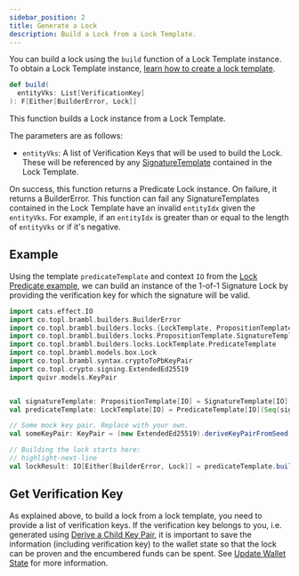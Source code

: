 ```yaml
---
sidebar_position: 2
title: Generate a Lock
description: Build a Lock from a Lock Template.
---
```



You can build a lock using
the <ScaladocLink path="co/topl/brambl/builders/locks/LockTemplate.html#build(List[VerificationKey]):F[Either[BuilderError,Lock]]"><code>build</code></ScaladocLink>
function of a Lock Template instance. To obtain a Lock Template instance, [learn how to create a lock template](./create-template).

```scala
def build(
  entityVks: List[VerificationKey]
): F[Either[BuilderError, Lock]]
```

This function builds a Lock instance from a Lock Template.

The parameters are as follows:
- `entityVks`: A list of Verification Keys that will be used to build the Lock. These will be referenced by any
[SignatureTemplate](./create-template#signaturetemplate) contained in the Lock Template.

On success, this function returns a Predicate Lock instance. On failure, it returns a BuilderError. This function can fail
any SignatureTemplates contained in the Lock Template have an invalid `entityIdx` given the `entityVks`. For example, if
an `entityIdx` is greater than or equal to the length of `entityVks` or if it's negative.

## Example

Using the template `predicateTemplate` and context `IO` from the [Lock Predicate example](./create-template#example), we
can build an instance of the 1-of-1 Signature Lock by providing the verification key for which the signature will be valid.

```scala
import cats.effect.IO
import co.topl.brambl.builders.BuilderError
import co.topl.brambl.builders.locks.{LockTemplate, PropositionTemplate}
import co.topl.brambl.builders.locks.PropositionTemplate.SignatureTemplate
import co.topl.brambl.builders.locks.LockTemplate.PredicateTemplate
import co.topl.brambl.models.box.Lock
import co.topl.brambl.syntax.cryptoToPbKeyPair
import co.topl.crypto.signing.ExtendedEd25519
import quivr.models.KeyPair


val signatureTemplate: PropositionTemplate[IO] = SignatureTemplate[IO]("ExtendedEd25519", 0)
val predicateTemplate: LockTemplate[IO] = PredicateTemplate[IO](Seq(signatureTemplate), 1)

// Some mock key pair. Replace with your own.
val someKeyPair: KeyPair = (new ExtendedEd25519).deriveKeyPairFromSeed(Array.fill(96)(0: Byte))

// Building the lock starts here:
// highlight-next-line
val lockResult: IO[Either[BuilderError, Lock]] = predicateTemplate.build(List(someKeyPair.vk))
```

## Get Verification Key

As explained above, to build a lock from a lock template, you need to provide a list of verification keys. If the
verification key belongs to you, i.e. generated using [Derive a Child Key Pair](../wallets/usage#derive-a-child-key-pair), it
is important to save the information (including verification key) to the wallet state so that the lock can be proven and the
encumbered funds can be spent. See [Update Wallet State](../wallet-state#update-wallet-state) for more information.
